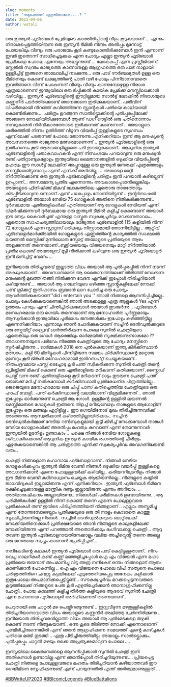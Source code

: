 ```yaml
---
slug: moments
title: "നമുക്കൊന്ന് എഴുതിയാലോ....? "
date: 2021-04-06
author: wutali
---
```

ഒരു ഇന്ത്യൻ ഫുട്ബോൾ പ്രേമിയുടെ കാത്തിരിപ്പിൻ്റെ നീളം കൂടുകയാണ് ... എന്നും നിരാശപ്പെടുത്തിയിരുന്ന ഒരു ഇന്ത്യൻ ടീമിൽ നിന്നും അൽപ്പം മുന്നോട്ട് പോയങ്കിലും വീണ്ടും ഒരു പരാജയം കൂടി കണ്ടുകോണ്ടിരിക്കുമ്പോൾ ഇനി എന്നാണ് ഇവർ ഇതൊന്ന് സാധിച്ചെടുക്കുക എന്ന ചോദ്യം എല്ലാ ഇന്ത്യൻ ഫുട്ബോൾ പ്രേമികളെ പോലെ എന്നേയും അലട്ടുന്നുണ്ട്.... ലോകകപ്പ് എന്ന പ്രസ്റ്റീജിയസ് സ്റ്റേജിൽ സ്വന്തം രാജ്യത്തെ കാണാനുള്ള ആഗ്രഹത്തെ ഒരു പാട് നാളായി ഉള്ളിച്ചിട്ട് ഇങ്ങനെ താലോലിച്ച് നടക്കുന്നു... ഒരു പാട് ദൗർബല്യതൾ ഉള്ള ഒരു ടീമിനെയും കൊണ്ട് ലക്ഷ്യത്തിൻ്റെ പാതി വഴി പോലും പിന്നിടാനാവാതെ ഇവരിങ്ങനെ വീണ് പോകുന്നത് വീണ്ടും വീണ്ടും കാണുമ്പോഴുള്ള നിരാശ എത്രയാണെന്ന് ഇന്ത്യയിലെ ഒരു ടിപ്പിക്കൽ കായിക പ്രേമിക്ക് മനസ്സിലാക്കാൻ വഴിയില്ല... ഇന്ത്യൻ ഫുട്ബോളിൻ്റെ ഈറ്റില്ലമായ സാൽട്ട് ലോക്കിൽ നിരാശയുടെ കണ്ണുനീർ പടർത്തിക്കൊണ്ട് ഞാനങ്ങനെ ഇരിക്കുകയാണ്.. പതിവിന് വിപരീതമായി നിറഞ്ഞ് കവിഞ്ഞിരുന്ന സ്റ്റാൻ്റുകൾ പതിയെ കാലിയായി കൊണ്ടിരിക്കുന്നു.... ചരിത്രം ഉറങ്ങുന്ന സാൽട്ട്ലൊക്കിൻ്റെ പുൽപ്പരപ്പിലേക്ക് അങ്ങനെ നോക്കിയിരിക്കുമ്പോൾ ആണ് ഡഗ് ഔട്ടിൽ ഒരു പതിനൊന്നാം നമ്പറുകാരൻ നിർവികാരത്തോടെ ഇരിക്കുന്നത് കാണുന്നത് .. അയാളുടെ ശരീരത്തിൽ നിന്നും ഉതിർത്ത് വീഴുന്ന വിയർപ്പ് തുള്ളികളുടെ സുഗന്ധം എന്നിലേക്ക് പടരുന്നത് പോലെ തോന്നുന്നു..എനിക്കറിയാം ഇന്ന് ആ മനുഷ്യൻ്റെ അവസാനത്തെ രാജ്യന്തര മത്സരമാണെന്ന് .. ഇന്ത്യൻ ഫുട്ബോളിൻ്റെ ഒരു ഇതിഹാസം കൂടി ആരവങ്ങളില്ലാതെ പടി ഇറങ്ങുകയാണ്.. ആധുനിക ഇന്ത്യൻ ഫുട്ബോളിൻ്റെ പതാകവാഹകൻ എന്ന് നിസംശയം പറയാവുന്ന ഒരു മനുഷ്യൻ രണ്ട് പതിറ്റാണ്ടുകളോളം ഇന്ത്യയിലെ മൈതാനങ്ങളിൽ ഒഴുക്കിയ വിയർപ്പിൻ്റെ മഹത്വം ഈ സാൾട്ട് ലോക്കിന് അപ്പുറമുള്ള ഒരു ഇന്ത്യൻ ജനതക്ക് എത്രത്തോളം മനസ്സിലായിട്ടുണ്ടാവും എന്ന് എനിക്ക് അറിയില്ല ... അയാളെ മാറ്റി നിർത്തിക്കൊണ്ട് ഒരു ഇന്ത്യൻ ഫുട്ബോളിൻ്റെ ചരിത്രം ഇനി പറയാൻ കഴില്ലെന്ന് ഉറപ്പാണ്... അസാമാന്യ പ്രതിഭ എന്നൊന്നും അവകാശപ്പെടാനില്ലെങ്കിലും അയാളുടെ ഫിനിഷിങ്ങ് മികവ് ലോകത്തിലെ ഏതൊരു താരത്തോടും കിടപ്പിടിക്കാവുന്ന ഒന്നാണ് എന്ന് പലപ്പോഴും തോന്നിയിട്ടുണ്ട് .. ഇൻ്റർനാഷൽ ഫുട്ബോളിൽ അയാൾ നേടിയ 75 ഗോളുകൾ അതിനെ നീതീകരിക്കുന്നുണ്ട്.. ദുർബലമായ എതിരാളികൾക്ക് എതിരേയാണ് ആ ഗോളുകൾ നേടിയത് എന്ന് വിമർഷിക്കുന്നവർ ദുർബലമായ ഒരു ഇന്ത്യൻ ടീമിൽ കളിച്ച് കൊണ്ടാണ് അയാൾ ഈ നേട്ടം കൈവരിച്ചത് എന്നുള്ള വസ്തുത സ്വകര്യപൂർവ്വം മറക്കുന്നതാവാം.. ഏതൊരു സാഹചര്യത്തിലായാലും രാജ്യന്തര ഫുട്ബോളിൽ 115 കളിയിൽ നിന്ന് 72 ഗോളുകൾ എന്ന സ്റ്റാറ്റസ് ഒരിക്കലും നിസ്സാരമായി തോന്നിയിട്ടില്ല .. ആറ്റിവ് ഫുട്ബോളർമാർക്കിടയിൽ ഗോളുകളുടെ എണ്ണത്തിൻ്റെ കാര്യത്തിൽ സാക്ഷാൽ ലയണൽ മെസ്സിക്ക് മുന്നിലൊരു സ്പോട്ട് അയാളുടെ പ്രതിഭയുടെ ആഴം അളക്കുന്നത് തന്നെയാണ്..ബൂട്ടിയയെയും വിജയനെയും മാറ്റി നിർത്തിയാൽ പ്രതിഭ കൊണ്ട് അയാളോട് മുട്ടി നിൽക്കാൻ കഴിയുന്ന ഒരു ഇന്ത്യൻ ഫുട്ബോളർ ഇനി ജനിച്ചിട്ട് വേണം ...

ഇനിയൊരു തിരിച്ചുവരവ് ഇല്ലാത്ത വിധം അയാൾ ആ പുൽപ്പരപ്പിൽ നിന്ന് നടന്ന് അകലുകയാണ് .. അവസാനമായി ആ മൈതാനത്തിലേക്ക് തിരിഞ്ഞ് നോക്കുന്ന മനുഷൻ്റെ മുഖത്ത് തങ്ങി നിൽക്കുന്ന വേദന എനിക്ക് ഇപ്പോൾ തിരിച്ചറിയാൻ കഴിയുന്നുണ്ട്.... അയാൾ ആ ഗാലറിയുടെ ഒഴിഞ്ഞ സ്റ്റാൻ്റുകളിലേക്ക് നോക്കി പണ്ട് ക്രിക്കറ്റ് ഇതിഹാസം ബ്രയാൻ ലാറ ചോദിച്ച ഒരു ചോദ്യം ആവർത്തിക്കുകയാണ് "did i entertain you '' ഞാൻ നിങ്ങളെ ആനന്ദിപ്പിച്ചില്ലെ.. ചോദ്യം കേൾക്കുകയാണെങ്കിൽ ഞാൻ അടക്കമുള്ള എത്ര ആളുകൾ Yes എന്ന് ഉത്തരം പറയും എന്ന് ചിന്തിച്ചിരിക്കുബോൾ അയാൾ തുടരുർന്നു .. ഫുട്ബോൾ മനോഹരമായ ഒരു ഗെയിം തന്നെയാണ് ആ മനോഹാരിത പൂർണ്ണമായും ആസ്വദിക്കാൻ ഇന്ത്യയിലേ പൂരിഭാഗം ജനങ്ങൾക്കും ഇപോഴും കഴിഞ്ഞിട്ടില്ല എന്നെനിക്കറിയാം എന്നാലും ഞാൻ ചോദിക്കുകയാണ് സച്ചിൻ ടെൻഡുൽക്കറുടെ ഒരു സ്ട്രേയിറ്റ് ഡ്രൈവ് ഓർത്തിരിക്കുന്ന പോലെ സുനിൽ ഛെത്രിയുടെ ഏതെങ്കിലും ഒരു ഗോൾ ആരെങ്കിലും ഓർമ്മയിൽ സൂക്ഷിക്കുന്നുണ്ടാകുമോ ?? അവഗണനയുടെ പരിഭവം നിരഞ്ഞ ഛേത്രിയുടെ ആ ചോദ്യം മനസ്സിനെ സ്പർഷിച്ചിരുന്നു .. ഓർമ്മകൾ 2018 നെ പുൽകുകയാണ് ഇന്ത്യ കിർക്കിസ്ഥാൻ മത്സരം.. കളി 60 മിനിട്ടുകൾ പിന്നിട്ടിരുന്ന സമയം കിർക്കിസ്ഥാൻ്റെ മറ്റൊരു മുന്നേറ്റം കൂടി ജിങ്കൻ മനോഹരാമായി ഇൻറസപ്റ്റ് ചെയ്യുകയാണ്.. നിരുപദ്രവമായ ഫസ്റ്റ് ടെച്ചോടു കൂടി പന്ത് സ്വീകരിക്കുന്ന സുനിൽ ഛേത്രി തൻ്റെ ഡ്രിബ്ലിങ്ങ് മികവ് കൊണ്ട് ഒരു എതിരാളിയെ മറികടന്ന് കുതിക്കുയാണ് .സ്ലൈഡ് ചെയ്ത് വന്ന രണ്ട് എതിരാളികളെ കൂടി മറികടന്ന് ഓട്ടം തുടരുന്ന ഛെത്രി പന്ത് ജെജേക്ക് മറിച്ച് നൽകുമ്പോൾ കിർക്കിസ്ഥാൻ പ്രതിരേധനിര ചിത്രത്തിലില്ല.. ജെജെയുടെ മനോഹരമായ ഒരു ചിപ്പ് പാസ് കുതിച്ചെത്തിയ ഛേത്രിയുടെ ഒരു ഹാഫ് വോളി.. പന്ത് കർക്കിസ്ഥാൻ്റെ വലയിലാണ് വിശ്രമിക്കുന്നത് .. ഞാൻ ഇപ്പോഴും ഓർക്കുന്നുണ്ട് ഛെത്രി ആ ഗോൾ. ഉള്ളിൻ്റെ ഉള്ളിൽ ലയണൽ മെസ്സിമാരുടെ ഗോളുകൾ ഇങ്ങനെ തിളച്ച് മറിയുമ്പോഴും താങ്കളുടെ ആഗോളിന് ഇപ്പോഴും ഒരു മങ്ങലും ഏറ്റിട്ടില്ല .. ഈ ഗെയിമിനോട് മുഖം തിരിച്ചിരുന്നവർക്ക് അതൊന്നും ആസ്വതിക്കാൻ കഴിഞ്ഞിട്ടില്ലായിരിക്കാം.. സച്ചിൻ ടെൻഡുൽകർമ്മാര് നേടിയ റൺസുകളുമായി കൂട്ടി കിഴിച്ച് നോക്കുമ്പോൾ താങ്കൾ നേടിയ ഗോളാകൾക്ക് അരൽപ്പം മഹത്വം കുറവാണ് എന്ന് തോന്നുന്നവർ ഇന്ത്യയിൽ ഉടനീളം ഉണ്ടാകാം .. പക്ഷെ നിങ്ങൾ നേടിയ ഗോളുകളെ ഒഴിവാക്കിക്കൊണ്ട് ആധുനിക ഇന്ത്യൻ കായിക രംഗത്തിൻ്റെ ചിരിത്രം എഴുതകയാണെങ്കിൽ ആ ചരിത്രത്തെ എനിക്ക് സ്വകര്യപൂർവം അവഗണിക്കേണ്ടി വരും..

ഛെത്രി നിങ്ങളൊരു മഹാനായ ഫുട്ബോളറാണ്.. നിങ്ങൾ നേടിയ ഗോളുകൾക്കപ്പുറം ഇന്ത്യൻ ടീമിനു വേണ്ടി നിങ്ങൾ ഒഴുക്കിയ വയർപ്പ് തുള്ളികളെ അവഗണിക്കാൻ എന്നെ പോലുള്ളവർക്ക് കഴിയില്ല.. കരിയററിലുടനീളം നിങ്ങൾ ഈ ടീമിനു വേണ്ടി കഠിനാധ്വാനം ചെയ്യുക ആയിരുന്നില്ലെ.. നിങ്ങളുടെ കയ്യിൽ ജാലവിദ്യകൾ ഇല്ലായിരുന്നു എന്ന് എനിക്കറിയാം . ഇന്ത്യൻ ഫുട്ബോൾ ടീമിനെ രക്ഷിച്ചെടുക്കാനുള്ള മാന്ത്രിക ദണ്ടും ഇല്ലായിരുന്നു എന്നും അറിയാം. .. അതിമാനുഷികനും അല്ലായിരുന്നു.. നിങ്ങൾക്ക് പരിമിതകൾ ഉണ്ടായിരുന്നു... ആ പരിമിതികൾക്ക് ഉള്ളിൽ നിന്ന് കൊണ്ട് തന്നെ എന്നെ പോലുള്ളവരെ പ്രതീക്ഷകൾ തന്ന് ഇവിടെ പിടിച്ചിരുത്തിയത് നിങ്ങളാണ് .. എല്ലാം അസ്തമിച്ചു എന്ന് തോന്നുമ്പോഴെല്ലാം പ്രതീക്ഷയുടെ ഒരു തീ നാളം കൊടാതെ കാത്തു സൂക്ഷിച്ചിരുന്നില്ലേ നിങ്ങൾ.. സച്ചിൻ ടെൻഡുൽക്കറുടെ ബാറ്റിലേക്ക് നോക്കിയതിനെക്കാൾ പ്രതീക്ഷയോടെ ഞാൻ നിങ്ങളുടെ കാലുകളിലേക്ക് നോക്കിയിരുന്നു എന്ന് പറഞ്ഞാൽ അതൊരിക്കലും ഭംഗിവാക്കല്ല ഛെത്രി .. ആറു തവണ ഇന്ത്യൻ ഫുട്ബോളറായതിനേക്കാളും വലിയ അച്ചീവ്മെൻ്റ് തന്നെ അല്ലെ ഒരു ജനതയെ സ്വപ്നം കാണാൻ പ്രേരിപ്പിച്ചത്....

നന്ദികേടിൻ്റെ കഥകൾ ഇന്ത്യൻ ഫുട്ബോൾ ഒരു പാട് കെട്ടിട്ടുള്ളതാണ്.. നിറം വെച്ച ഗാലറികൾ കണ്ട് കണ്ണ് മഞ്ഞളിച്ചപ്പോൾ ഐ എം വിജയൻ എന്ന മഹാ പ്രതിഭയെ ജന്മനാട് അപമാനിച്ചു വിട്ട അത്ര നന്ദികേട് ഒന്നും നിങ്ങളൊട് ആരും കാണിക്കാൻ പോകുന്നില്ല .. ഐ എം വിജയനെ പോലെ വിപി സത്യനെ പൊലെ ചരിത്രത്തിന്‍റെ ചവറ്റു കുട്ടയിലേക്ക് എടുത്തേറിയപ്പെട്ട അനേകം കളിക്കാര്‍ ഇതുപോലെ അപമാനിക്കപ്പെട്ടിട്ടുണ്ട്... സൗകര്യപൂർവം മറക്കപ്പെടുന്നവരുടെ കൂട്ടത്തിലേക്ക് നിങ്ങളുടെ പേരു കൂടി എഴുതിച്ചേർക്കാൻ ഞാനാഗ്രഹിക്കുന്നില്ല ഛേത്രി.. പോയ കാലത്ത് കളിച്ചു തീർത്ത കളിയുടെ ആദരവ് സുനിൽ ഛേത്രി എന്ന മഹാനായ ഫുട്ബോളർ അർഹിക്കുന്നത് തന്നെയാണ്..

ചെറുതായി ഒരു ചാറ്റൽ മഴ പെയ്തിറങ്ങുന്നുണ്ട് .. ഇറ്റുവീഴുന്ന മഴതുള്ളികളിൽ തിരിച്ചറിയാനാവാത്ത വിധം അയാളുടെ കണ്ണുനീർ അലിഞ്ഞു ചേർന്നിരിക്കുന്നു .. ഇനിയൊരു തിരിച്ചുവരവില്ലാത്ത വിധം അയാൾ ആ പുൽമേടകളെ തഴുകി കൊണ്ട് നടന്ന് നീങ്ങുകയാണ്.. ഒന്നു കൂടെ തിരിഞ്ഞ് നോക്കി എന്നൊടൊന്ന് പുഞ്ചിരിച്ചിരുന്നെങ്കിൽ എന്ന് ഞാൻ ആഗ്രഹിക്കുന്ന സമയത്ത് എൻ്റെ കാഴ്ച്ചകൾ പതിയെ മങ്ങി തുടങ്ങി .. എത്ര പിടിച്ചിരുത്തിയിട്ടും അയാളും സാൽട്ട്ലൊക്കും.. പുൽപ്പരപ്പും ചാറ്റൽ മഴയും ഒക്കെ അപ്രത്യക്ഷമാവുന്ന പോലെ ....

ഇന്ത്യയിലെ മൈതാനങ്ങളെ ആനന്ദിപ്പിക്കാൻ സുനിൽ ഛേത്രി ഇനി അതികനാൾ ഉണ്ടാവില്ല എന്ന് ഞാനിപ്പോൾ തിരിച്ചറിയുന്നുണ്ട്.... പ്രിയപ്പെട്ട ഛേത്രി നിങ്ങളെ പോലുള്ളവരുടെ മഹത്വം തിരിച്ചറിയാൻ കഴിയാത്തവർ ഈ ഗെയിമിനെ സ്നേഹിക്കുന്നുണ്ട് എന്ന് പറയുന്നതിൽ എന്ത് അർത്ഥമാണുള്ളത് ...

[\#BBWriteUP2020](https://www.facebook.com/hashtag/bbwriteup2020?__eep__=6&__cft__[0]=AZXALlFK5X8TWGGlTTv36CvAb7lOM3q6SMLRSpuyvcrcIR3PdF2d-vijxdl71fiZ_7dR_4SlM8jkVUWn0VWudHlBw0WSeukhhc3-DfRMe1bfGodx1qs-N_-i7O6M04CiFUQ&__tn__=*NK-R) [\#BBIconicLegends](https://www.facebook.com/hashtag/bbiconiclegends?__eep__=6&__cft__[0]=AZXALlFK5X8TWGGlTTv36CvAb7lOM3q6SMLRSpuyvcrcIR3PdF2d-vijxdl71fiZ_7dR_4SlM8jkVUWn0VWudHlBw0WSeukhhc3-DfRMe1bfGodx1qs-N_-i7O6M04CiFUQ&__tn__=*NK-R) [\#BlueBattalions](https://www.facebook.com/hashtag/bluebattalions?__eep__=6&__cft__[0]=AZXALlFK5X8TWGGlTTv36CvAb7lOM3q6SMLRSpuyvcrcIR3PdF2d-vijxdl71fiZ_7dR_4SlM8jkVUWn0VWudHlBw0WSeukhhc3-DfRMe1bfGodx1qs-N_-i7O6M04CiFUQ&__tn__=*NK-R)